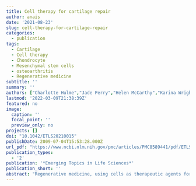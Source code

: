 ```yaml
---
title: Cell therapy for cartilage repair
author: anais
date: '2021-08-23'
slug: cell-therapy-for-cartilage-repair
categories:
  - publication
tags:
  - Cartilage
  - Cell therapy
  - Chondrocyte
  - Mesenchymal stem cells
  - osteoarthritis
  - Regenerative medicine
subtitle: ''
summary: ''
authors: ["Charlotte Hulme","Jade Perry","Helen McCarthy","Karina Wright","Martyn Snow","Claire Mennan","Sally Roberts"]
lastmod: '2022-03-09T21:38:39Z'
featured: no
image:
  caption: ''
  focal_point: ''
  preview_only: no
projects: []
doi: "10.1042/ETLS20210015"
publishDate: 2009-07-04T15:53:28.000Z
url_pdf: "https://www.ncbi.nlm.nih.gov/pmc/articles/PMC8589441/pdf/ETLS-5-575.pdf"
publication_types:
  - '2'
publication: '*Emerging Topics in Life Sciences*'
publication_short: ''
abstract: "Regenerative medicine, using cells as therapeutic agents for the repair or regeneration of tissues and organs, offers great hope for the future of medicine. Cell therapy for treating defects in articular cartilage has been an exemplar of translating this technology to the clinic, but it is not without its challenges. These include applying regulations, which were designed for pharmaceutical agents, to living cells. In addition, using autologous cells as the therapeutic agent brings additional costs and logistical challenges compared with using allogeneic cells. The main cell types used in treating chondral or osteochondral defects in joints to date are chondrocytes and mesenchymal stromal cells derived from various sources such as bone marrow, adipose tissue or umbilical cord. This review discusses some of their biology and pre-clinical studies before describing the most pertinent clinical trials in this area."
---
```

